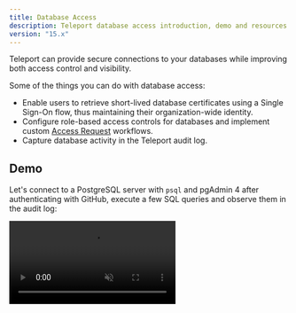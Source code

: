 ```yaml
---
title: Database Access
description: Teleport database access introduction, demo and resources.
version: "15.x"
---
```


Teleport can provide secure connections to your databases while improving both
access control and visibility.

Some of the things you can do with database access:

- Enable users to retrieve short-lived database certificates using a Single Sign-On
  flow, thus maintaining their organization-wide identity.
- Configure role-based access controls for databases and implement custom
  [Access Request](/docs/access-controls/access-requests) workflows.
- Capture database activity in the Teleport audit log.

## Demo

Let's connect to a PostgreSQL server with `psql` and pgAdmin 4 after authenticating
with GitHub, execute a few SQL queries and observe them in the audit log:

<video autoPlay loop muted playsInline controls>
  <source src="/assets/dbaccessdemo-d2b07ea2a0.mp4" type="video/mp4" />

  <source src="/assets/dbaccessdemo-71558a025e.webm" type="video/webm" />

  Your browser does not support the video tag.
</video>

## Getting started

- [Getting started](/docs/database-access/getting-started): Connect Aurora PostgreSQL in a 10
  minute guide.

## How to connect your database to Teleport

- [Active Directory SQL Server](/docs/database-access/guides/sql-server-ad): Connect Microsoft SQL Server with Active Directory authentication.
- [Active Directory SQL Server with PKINIT](/docs/database-access/guides/sql-server-ad-pkinit): Connect Microsoft SQL Server with Active Directory PKINIT authentication.
- [AWS DynamoDB](/docs/database-access/guides/aws-dynamodb): Connect AWS DynamoDB.
- [AWS OpenSearch](/docs/database-access/guides/aws-opensearch): Connect AWS OpenSearch.
- [AWS ElastiCache & MemoryDB](/docs/database-access/guides/redis-aws): Connect AWS ElastiCache or AWS MemoryDB for Redis database.
- [AWS RDS & Aurora](/docs/database-access/guides/rds): Connect AWS RDS or Aurora PostgreSQL, MariaDB or MySQL database.
- [AWS RDS Proxy for MariaDB/MySQL](/docs/database-access/guides/rds-proxy-mysql): Connect AWS RDS Proxy instances to Teleport.
- [AWS RDS Proxy for PostgreSQL](/docs/database-access/guides/rds-proxy-postgres): Connect AWS RDS Proxy instances to Teleport.
- [AWS RDS Proxy for SQL Server](/docs/database-access/guides/rds-proxy-sqlserver): Connect AWS RDS Proxy instances to Teleport.
- [AWS Redshift](/docs/database-access/guides/postgres-redshift): Connect AWS Redshift database.
- [AWS Redshift Serverless](/docs/database-access/guides/redshift-serverless): Connect to AWS Redshift serverless.
- [AWS Keyspaces (Apache Cassandra)](/docs/database-access/guides/aws-cassandra-keyspaces): Connect to an AWS Keyspaces database.
- [Azure PostgreSQL & MySQL](/docs/database-access/guides/azure-postgres-mysql): Connect Azure PostgreSQL or MySQL.
- [Azure Cache for Redis](/docs/database-access/guides/azure-redis): Connect Azure Cache for Redis.
- [Azure SQL Server](/docs/database-access/guides/azure-sql-server-ad): Connect Azure SQL Server with Azure Active Directory authentication.
- [GCP Cloud SQL MySQL](/docs/database-access/guides/mysql-cloudsql): Connect GCP Cloud SQL MySQL database.
- [GCP Cloud SQL PostgreSQL](/docs/database-access/guides/postgres-cloudsql): Connect GCP Cloud SQL PostgreSQL database.
- [MongoDB Atlas](/docs/database-access/guides/mongodb-atlas): Connect MongoDB Atlas cluster.
- [Self-Hosted ClickHouse](/docs/database-access/guides/clickhouse-self-hosted): Connect self-hosted ClickHouse database.
- [Self-hosted CockroachDB](/docs/database-access/guides/cockroachdb-self-hosted): Connect self-hosted CockroachDB database.
- [Self-hosted Elasticsearch](/docs/database-access/guides/elastic)
- [Self-hosted MongoDB](/docs/database-access/guides/mongodb-self-hosted): Connect self-hosted MongoDB database.
- [Self-hosted MySQL & MariaDB](/docs/database-access/guides/mysql-self-hosted): Connect self-hosted MySQL or MariaDB database.
- [Self-hosted PostgreSQL](/docs/database-access/guides/postgres-self-hosted): Connect self-hosted PostgreSQL database.
- [Self-hosted Redis Cluster](/docs/database-access/guides/redis-cluster): Connect a self-hosted Redis Cluster.
- [Self-hosted Redis](/docs/database-access/guides/redis): Connect self-hosted Redis.
- [Self-Hosted Cassandra & ScyllaDB](/docs/database-access/guides/cassandra-self-hosted): Connect self-hosted Cassandra or ScyllaDB.
- [Self-Hosted Oracle](/docs/database-access/guides/oracle-self-hosted): Connect self-hosted Oracle database.
- [Snowflake](/docs/database-access/guides/snowflake): Connect Snowflake.
- [Vitess](/docs/database-access/guides/vitess): Connect Vitess.

## Other guides

- [GUI clients](/docs/connect-your-client/gui-clients): Configure database graphical clients.
- [Dynamic Registration](/docs/database-access/guides/dynamic-registration): Register/unregister databases without restarting Teleport.
- [High Availability](/docs/database-access/guides/ha): Deploy database access in HA configuration.
- [AWS Auto-Discovery](/docs/database-access/guides/aws-discovery): Configure Teleport to discover for AWS-hosted databases.
- [AWS Cross-Account Access](/docs/database-access/guides/aws-cross-account): Connect AWS databases in external AWS accounts.

## Resources

To learn more about configuring role-based access control for database access,
check out the [RBAC](/docs/database-access/rbac) section.

The [Architecture](/docs/database-access/architecture) section provides a more in-depth look at
Teleport Database Service internals such as networking and security.

See [Reference](/docs/database-access/reference) for an overview of
database access-related configuration and CLI commands.

If you hit any issues, check out the [Troubleshooting
documentation](/docs/database-access/troubleshooting) for common problems and solutions.

## FAQ

Finally, check out [Frequently Asked Questions](/docs/database-access/faq).
